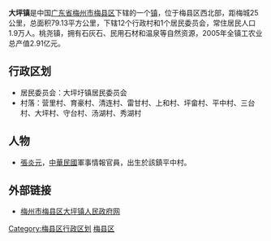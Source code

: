 '''大坪镇'''是中国[[广东省|广东省]][[梅州市|梅州市]][[梅县区|梅县区]]下辖的一个[[镇|镇]]，位于梅县区西北部，距梅城25公里，总面积79.13平方公里，下辖12个行政村和1个居民委员会，常住居民人口1.9万人。桃尧镇，拥有石灰石、民用石材和温泉等自然资源，2005年全镇工农业总产值2.91亿元。

==行政区划==
*居民委员会：大坪圩镇居民委员会
*村落：营里村、育豪村、清连村、雷甘村、上和村、坪畲村、平中村、三台村、大坪村、守台村、汤湖村、秀湖村

==人物==
*[[張炎元|張炎元]]，[[中華民國|中華民國]]軍事情報官員，出生於該鎮平中村。

==外部链接==
*[https://web.archive.org/web/20071114111728/http://mxdpz.gdmx.gov.cn/SWEB/mxdpz/sweb_index.aspx 梅州市梅县区大坪镇人民政府网]

{{GD-stub}}
{{梅县区行政区划}}

[[Category:梅县区行政区划|Category:梅县区行政区划]]
[[Category:梅州建制镇|梅县区]]